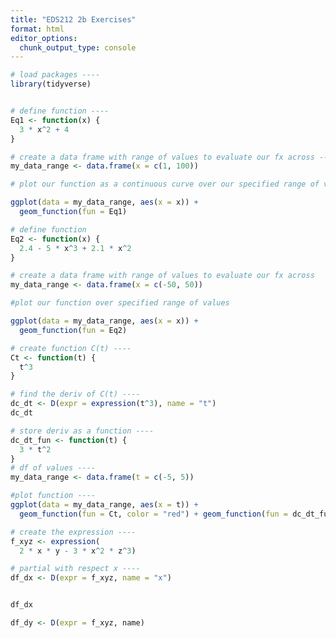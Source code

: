 ```yaml
---
title: "EDS212 2b Exercises"
format: html
editor_options: 
  chunk_output_type: console
---
```



```r
# load packages ----
library(tidyverse)


# define function ----
Eq1 <- function(x) {
  3 * x^2 + 4
}

# create a data frame with range of values to evaluate our fx across ----
my_data_range <- data.frame(x = c(1, 100))

# plot our function as a continuous curve over our specified range of values in our df----

ggplot(data = my_data_range, aes(x = x)) + 
  geom_function(fun = Eq1)

```

```r
# define function
Eq2 <- function(x) {
  2.4 - 5 * x^3 + 2.1 * x^2
}

# create a data frame with range of values to evaluate our fx across 
my_data_range <- data.frame(x = c(-50, 50))

#plot our function over specified range of values 

ggplot(data = my_data_range, aes(x = x)) + 
  geom_function(fun = Eq2)

```

```r
# create function C(t) ----
Ct <- function(t) {
  t^3
}

# find the deriv of C(t) ----
dc_dt <- D(expr = expression(t^3), name = "t")
dc_dt

# store deriv as a function ----
dc_dt_fun <- function(t) {
  3 * t^2
}
# df of values ----
my_data_range <- data.frame(t = c(-5, 5))

#plot function ----
ggplot(data = my_data_range, aes(x = t)) + 
  geom_function(fun = Ct, color = "red") + geom_function(fun = dc_dt_fun, color = "blue")

```

```r
# create the expression ----
f_xyz <- expression(
  2 * x * y - 3 * x^2 * z^3)

# partial with respect x ----
df_dx <- D(expr = f_xyz, name = "x")


df_dx

df_dy <- D(expr = f_xyz, name)
```




